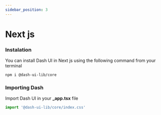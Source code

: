 ```yaml
---
sidebar_position: 3
---
```


# Next js

### Instalation

You can install Dash UI in Next js using the following command from your terminal

```bash
npm i @dash-ui-lib/core
```

### Importing Dash 

Import Dash UI in your **_app.tsx** file

```jsx  title="_app.tsx"
import '@dash-ui-lib/core/index.css'
```
